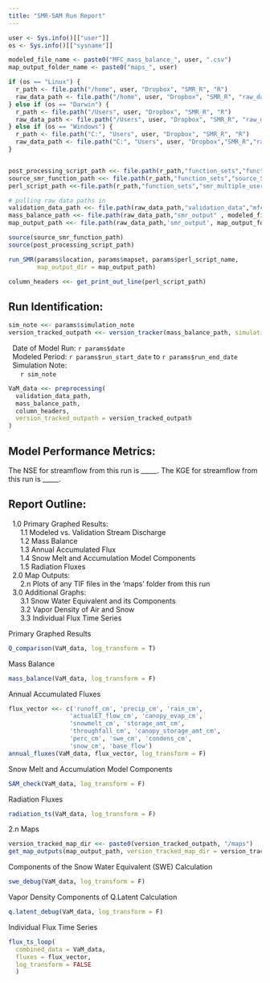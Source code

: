 ```yaml
---
title: "SMR-SAM Run Report"
---
```


``` r

user <- Sys.info()[["user"]]
os <- Sys.info()[["sysname"]]

modeled_file_name <- paste0("MFC_mass_balance_", user, ".csv")
map_output_folder_name <- paste0("maps_", user)

if (os == "Linux") {
  r_path <- file.path("/home", user, "Dropbox", "SMR_R", "R")
  raw_data_path <- file.path("/home", user, "Dropbox", "SMR_R", "raw_data")
} else if (os == "Darwin") {
  r_path <- file.path("/Users", user, "Dropbox", "SMR_R", "R")
  raw_data_path <- file.path("/Users", user, "Dropbox", "SMR_R", "raw_data")
} else if (os == "Windows") {
  r_path <- file.path("C:", "Users", user, "Dropbox", "SMR_R", "R")
  raw_data_path <- file.path("C:", "Users", user, "Dropbox","SMR_R","raw_data")
}


post_processing_script_path <<- file.path(r_path,"function_sets","functional_PP.R")
source_smr_function_path <<- file.path(r_path,"function_sets","source_SMR_function.R")
perl_script_path <<-file.path(r_path,"function_sets","smr_multiple_users.pl")

# pulling raw data paths in
validation_data_path <<- file.path(raw_data_path,"validation_data","mfc_cln_filled.csv")
mass_balance_path <<- file.path(raw_data_path,"smr_output" , modeled_file_name)
map_output_path <<- file.path(raw_data_path,'smr_output', map_output_folder_name)

```

```r
source(source_smr_function_path)
source(post_processing_script_path)
```

``` r
run_SMR(params$location, params$mapset, params$perl_script_name,
        map_output_dir = map_output_path)
```


```r
column_headers <<- get_print_out_line(perl_script_path) 
```

## Run Identification:

```r
sim_note <<- params$simulation_note
version_tracked_outpath <<- version_tracker(mass_balance_path, simulation_note = sim_note)
```

|   Date of Model Run: `r params$date`
|   Modeled Period: `r params$run_start_date` to `r params$run_end_date`
|   Simulation Note: 
|       `r sim_note`
|       

```r
VaM_data <<- preprocessing(
  validation_data_path,
  mass_balance_path,
  column_headers,
  version_tracked_outpath = version_tracked_outpath
)

```

## Model Performance Metrics:

The NSE for streamflow from this run is _____.
The KGE for streamflow from this run is _____.

## Report Outline:

|   1.0 Primary Graphed Results:
|       1.1 Modeled vs. Validation Stream Discharge
|       1.2 Mass Balance
|       1.3 Annual Accumulated Flux
|       1.4 Snow Melt and Accumulation Model Components
|       1.5 Radiation Fluxes

|   2.0 Map Outputs:
|       2.n Plots of any TIF files in the 'maps' folder from this run

|   3.0 Additional Graphs:
|       3.1 Snow Water Equivalent and its Components
|       3.2 Vapor Density of Air and Snow
|       3.3 Individual Flux Time Series


\newpage
1.1 Primary Graphed Results

```r
Q_comparison(VaM_data, log_transform = T)
```


\newpage
1.2 Mass Balance

```r
mass_balance(VaM_data, log_transform = F)
```


\newpage
1.3 Annual Accumulated Fluxes

```r
flux_vector <<- c('runoff_cm', 'precip_cm', 'rain_cm', 
                 'actualET_flow_cm', 'canopy_evap_cm', 
                 'snowmelt_cm', 'storage_amt_cm', 
                 'throughfall_cm', 'canopy_storage_amt_cm', 
                 'perc_cm', 'swe_cm', 'condens_cm', 
                 'snow_cm', 'base_flow')
annual_fluxes(VaM_data, flux_vector, log_transform = F)
```


\newpage
1.4 Snow Melt and Accumulation Model Components

```r
SAM_check(VaM_data, log_transform = F)
```


\newpage
1.5 Radiation Fluxes

```r
radiation_ts(VaM_data, log_transform = F)
```


\newpage
2.n Maps

```r
version_tracked_map_dir <<- paste0(version_tracked_outpath, "/maps")
get_map_outputs(map_output_path, version_tracked_map_dir = version_tracked_map_dir)
```


\newpage
3.1 Components of the Snow Water Equivalent (SWE) Calculation

```r
swe_debug(VaM_data, log_transform = F)
```


\newpage
3.2 Vapor Density Components of Q.Latent Calculation

```r
q.latent_debug(VaM_data, log_transform = F)
```


\newpage
3.3 Individual Flux Time Series

```r
flux_ts_loop(
  combined_data = VaM_data, 
  fluxes = flux_vector, 
  log_transform = FALSE
  )
```

